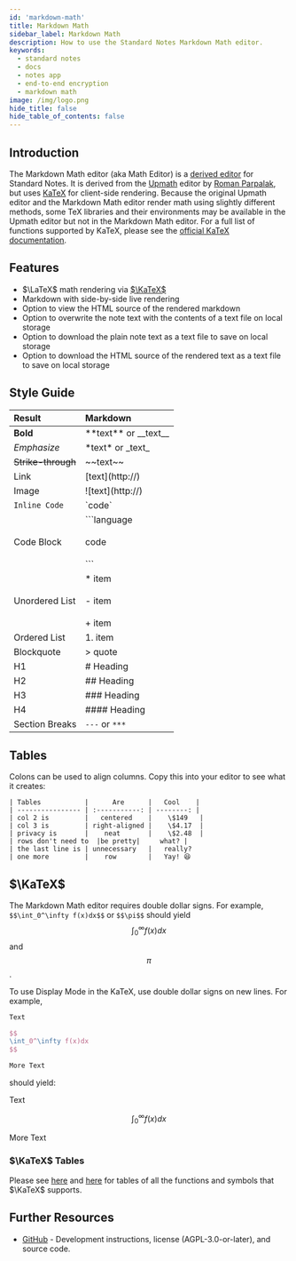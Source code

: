 ```yaml
---
id: 'markdown-math'
title: Markdown Math
sidebar_label: Markdown Math
description: How to use the Standard Notes Markdown Math editor.
keywords:
  - standard notes
  - docs
  - notes app
  - end-to-end encryption
  - markdown math
image: /img/logo.png
hide_title: false
hide_table_of_contents: false
---
```


## Introduction

The Markdown Math editor (aka Math Editor) is a [derived editor](https://standardnotes.com/help/77/what-are-editors) for Standard Notes. It is derived from the [Upmath](https://github.com/parpalak/upmath.me) editor by [Roman Parpalak](https://github.com/parpalak), but uses [KaTeX](https://katex.org) for client-side rendering. Because the original Upmath editor and the Markdown Math editor render math using slightly different methods, some TeX libraries and their environments may be available in the Upmath editor but not in the Markdown Math editor. For a full list of functions supported by KaTeX, please see the [official KaTeX documentation](https://katex.org/docs/supported.html).

## Features

- $\LaTeX$ math rendering via [$\KaTeX$](https://katex.org)
- Markdown with side-by-side live rendering
- Option to view the HTML source of the rendered markdown
- Option to overwrite the note text with the contents of a text file on local storage
- Option to download the plain note text as a text file to save on local storage
- Option to download the HTML source of the rendered text as a text file to save on local storage

## Style Guide

| Result             | Markdown                                     |
| :----------------- | :------------------------------------------- |
| **Bold**           | \*\*text\*\* or \_\_text\_\_                 |
| _Emphasize_        | \*text\* or \_text\_                         |
| ~~Strike-through~~ | \~\~text\~\~                                 |
| Link               | [text]\(http://)                             |
| Image              | ![text]\(http://)                            |
| `Inline Code`      | \`code\`                                     |
| Code Block         | \`\`\`language <br></br>code <br></br>\`\`\` |
| Unordered List     | \* item <br></br> - item <br></br> + item    |
| Ordered List       | 1. item                                      |
| Blockquote         | \> quote                                     |
| H1                 | # Heading                                    |
| H2                 | ## Heading                                   |
| H3                 | ### Heading                                  |
| H4                 | #### Heading                                 |
| Section Breaks     | `---` or `***`                               |

## Tables

Colons can be used to align columns.
Copy this into your editor to see what it creates:

```
| Tables           |      Are      |   Cool    |
| ---------------- | :-----------: | --------: |
| col 2 is         |   centered    |    \$149   |
| col 3 is         | right-aligned |    \$4.17  |
| privacy is       |    neat       |    \$2.48  |
| rows don't need to  |be pretty|     what? |
| the last line is | unnecessary   |   really?
| one more         |    row        |   Yay! 😆
```

## $\KaTeX$

The Markdown Math editor requires double dollar signs. For example, `$$\int_0^\infty f(x)dx$$` or `$$\pi$$` should yield $$\int_0^\infty f(x)dx$$ and $$\pi$$.

To use Display Mode in the KaTeX, use double dollar signs on new lines. For example,

```latex
Text

$$
\int_0^\infty f(x)dx
$$

More Text
```

should yield:

Text

$$
\int_0^\infty f(x)dx
$$

More Text

### $\KaTeX$ Tables

Please see [here](https://katex.org/docs/supported.html) and [here](https://katex.org/docs/support_table.html) for tables of all the functions and symbols that $\KaTeX$ supports.

## Further Resources

- [GitHub](https://github.com/sn-extensions/math-editor) - Development instructions, license (AGPL-3.0-or-later), and source code.